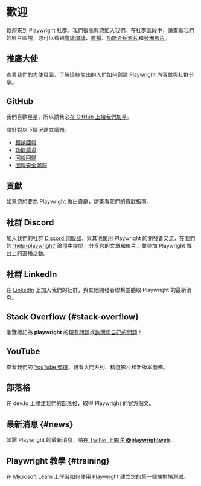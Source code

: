 # 歡迎

歡迎來到 Playwright 社群。我們很高興您加入我們。在社群區段中，請查看我們的影片區塊，您可以看到[會議演講](./conference-videos)、[直播](./live-streams)、[功能介紹影片](./feature-videos)和[發佈影片](./release-videos)。

## 推廣大使

查看我們的[大使頁面](./ambassadors)，了解這些傑出的人們如何創建 Playwright 內容並與社群分享。

## GitHub

我們喜歡星星，所以請務必[在 GitHub 上給我們加星](https://github.com/microsoft/playwright)。

請針對以下情況建立議題:

- [錯誤回報](https://github.com/microsoft/playwright/issues/new?assignees=&labels=&template=bug.md&title=%5BBUG%5D)
- [功能請求](https://github.com/microsoft/playwright/issues/new?assignees=&labels=&template=feature_request.md&title=%5BFeature%5D)
- [回報回歸](https://github.com/microsoft/playwright/issues/new?assignees=&labels=&template=regression.md&title=%5BREGRESSION%5D%3A+)
- [回報安全漏洞](https://github.com/microsoft/playwright/security/policy)

## 貢獻

如果您想要為 Playwright 做出貢獻，請查看我們的[貢獻指南](https://github.com/microsoft/playwright/blob/main/CONTRIBUTING.md)。

## 社群 Discord

加入我們的社群 [Discord 伺服器](https://aka.ms/playwright/discord)，與其他使用 Playwright 的開發者交流，在我們的 ['help-playwright'](https://discord.com/channels/807756831384403968/1054804523652231198) 論壇中提問，分享您的文章和影片，並參加 Playwright 舞台上的直播活動。

## 社群 LinkedIn

在 [LinkedIn](https://www.linkedin.com/company/playwrightweb/) 上加入我們的社群，與其他開發者聯繫並聽取 Playwright 的最新消息。

## Stack Overflow {#stack-overflow}

瀏覽標記為 **playwright** 的[現有問題](https://stackoverflow.com/tags/playwright)或[詢問您自己的問題](https://stackoverflow.com/questions/ask?tags=playwright)！

## YouTube

查看我們的 [YouTube 頻道](https://www.youtube.com/channel/UC46Zj8pDH5tDosqm1gd7WTg)，觀看入門系列、精選影片和新版本發佈。

## 部落格

在 dev.to 上關注我們的[部落格](https://dev.to/playwright)，取得 Playwright 的官方貼文。

## 最新消息 {#news}

如需 Playwright 的最新消息，請[在 Twitter 上關注 **@playwrightweb**](https://twitter.com/playwrightweb)。

## Playwright 教學 {#training}

在 Microsoft Learn 上學習如何[使用 Playwright 建立您的第一個端對端測試](https://learn.microsoft.com/en-us/training/modules/build-with-playwright/)。
